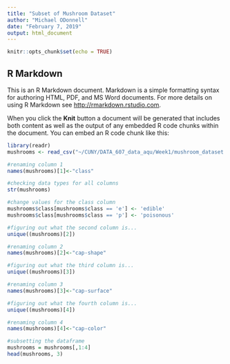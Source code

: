 ```yaml
---
title: "Subset of Mushroom Dataset"
author: "Michael ODonnell"
date: "February 7, 2019"
output: html_document
---
```


```r
knitr::opts_chunk$set(echo = TRUE)
```

## R Markdown

This is an R Markdown document. Markdown is a simple formatting syntax for authoring HTML, PDF, and MS Word documents. For more details on using R Markdown see <http://rmarkdown.rstudio.com>.

When you click the **Knit** button a document will be generated that includes both content as well as the output of any embedded R code chunks within the document. You can embed an R code chunk like this:

```r
library(readr)
mushrooms <- read_csv("~/CUNY/DATA_607_data_aqu/Week1/mushroom_dataset.csv")
```
```r
#renaming column 1
names(mushrooms)[1]<-"class"
```

```r
#checking data types for all columns
str(mushrooms)
```

```r
#change values for the class column
mushrooms$class[mushrooms$class == 'e'] <- 'edible'
mushrooms$class[mushrooms$class == 'p'] <- 'poisonous'
```

```r
#figuring out what the second column is...
unique((mushrooms)[2])
```
```r
#renaming column 2
names(mushrooms)[2]<-"cap-shape"
```

```r
#figuring out what the third column is...
unique((mushrooms)[3])
```

```r
#renaming column 3
names(mushrooms)[3]<-"cap-surface"
```

```r
#figuring out what the fourth column is...
unique((mushrooms)[4])
```

```r
#renaming column 4
names(mushrooms)[4]<-"cap-color"
```

```r
#subsetting the dataframe
mushrooms = mushrooms[,1:4]
head(mushrooms, 3)
```

